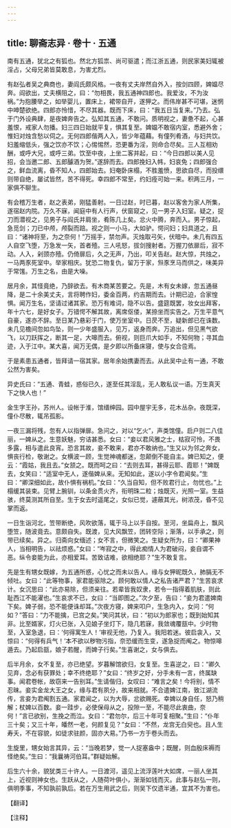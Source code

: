 ```yaml
---
---
---
```

title: 聊斋志异 · 卷十 · 五通
---

南有五通，犹北之有狐也。然北方狐祟、尚可驱遣；而江浙五通，则民家美妇辄被淫占，父母兄弟皆莫敢息，为害尤烈。

有赵弘者吴之典商也，妻阎氏颇风格。一夜有丈夫岸然自外入，按剑四顾，婢媪尽奔。阎欲出，丈夫横阻之，曰：“勿相畏，我五通神四郎也。我爱汝，不为汝祸。”为抱腰举之，如举婴儿，置床上，裙带自开，遂狎之。而伟岸甚不可堪，迷惘中呻楚欲绝。四郎亦怜惜，不尽其器。既而下床，曰：“我五日当复来。”乃去。弘于门外设典肆，是夜婢奔告之。弘知其五通，不敢问。质明视之，妻惫不起，心甚羞恨，戒家人勿播。妇三四日始就平复，惧其复至。婢媪不敢宿内室，悉避外舍；惟妇对烛含愁以伺之。无何四郎偕两人入，皆少年蕴藉。有僮列肴酒，与妇共饮。妇羞缩低头，强之饮亦不饮；心惕惕然，恐更番为淫，则命合尽矣。三人互相劝酬，或呼大兄，或呼三弟。饮至中夜，上坐二客并起，曰：“今日四郎以美人见招，会当邀二郎、五郎醵酒为贺。”遂辞而去。四郎挽妇入帏，妇哀免；四郎强合之，鲜血流离，昏不知人，四郎始去。妇奄卧床榻，不胜羞愤，思欲自尽，而投缳则带自绝，屡试皆然，苦不得死。幸四郎不常至，约妇痊可始一来。积两三月，一家俱不聊生。

有会稽万生者，赵之表弟，刚猛善射。一日过赵，时已暮，赵以客舍为家人所集，遂宿赵内院。万久不寐，闻庭中有人行声，伏窗窥之，见一男子入妇室。疑之，捉刀而潜视之，见男子与阎氏并肩坐，肴陈几上矣。忿火中腾，奔而入。男子惊起，急觅剑；刀已中颅，颅裂而踣。视之则一小马，大如驴。愕问妇；妇具道之，且曰：“诸神将至，为之奈何！”万摇手，禁勿声。灭烛取弓矢，伏暗中。未几有四五人自空飞堕，万急发一矢，首者殪。三人吼怒，拔剑搜射者。万握刀依扉后，寂不动。人入，剁颈亦殪。仍倚扉后，久之无声，乃出，叩关告赵。赵大惊，共烛之，一马两豕死室中。举家相庆。犹恐二物复仇，留万于家，炰豕烹马而供之，味美异于常馐。万生之名，由是大噪。

居月余，其怪竟绝，乃辞欲去。有木商某苦要之。先是，木有女未嫁，忽五通昼降，是二十余美丈夫，言将聘作妇，委金百两，约吉期而去。计期已迫，合家惶惧。闻万生名，坚请过诸其家。恐万有难词，隐不以告。盛筵既罢，妆女出拜客，年十六七，是好女子。万错愕不解其故，离席伛偻，某捺坐而实告之。万生平意气自豪，遂亦不辞。至日某乃悬彩于门，使万坐室中。日昃不至，疑新郎已在诛数。未几见檐间忽如鸟坠，则一少年盛服入，见万，返身而奔。万追出，但见黑气欲飞，以刀跃挥之，断其一足，大嗥而去。俯视，则巨爪大如手，不知何物；寻其血迹，入于江中。某大喜，闻万无偶，是夕即以所备床寝，使与女合卺焉。

于是素患五通者，皆拜请一宿其家。居年余始携妻而去。从此吴中止有一通，不敢公然为害矣。

异史氏曰：“五通、青蛙，惑俗已久，遂至任其淫乱，无人敢私议一语。万生真天下之快人也！”

金生字王孙，苏州人。设帐于淮，馆缙绅园。园中屋宇无多，花木丛杂。夜既深，僮仆尽散，辄吊孤影。

一夜三漏将残，忽有人以指弹扉。急问之，对以“乞火”，声类馆僮。启户则二八佳丽，一婢从之。生意妖魅，穷诘甚悉。女曰：“妾以君风雅之士，枯寂可怜，不畏多露，相与遣此良宵。恐言其故，妾不敢来，君亦不敢纳也。”生又以为邻之奔女，惧丧行检，敬谢之。女横波一顾，生觉神魂都迷，忽颠倒不能自主。婢已知之，便云：“霞姑，我且去。”女颔之。既而呵之曰：“去则去耳，甚得云耶、霞耶！”婢既去，女笑曰：“适室中无人，遂偕婢从来。无知如此，遂以小字令君闻矣。”生曰：“卿深细如此，故仆惧有祸机。”女曰：“久当自知，但不败君行止，勿忧也。”上榻缓其装束。见臂上腕钏，以条金贯火齐，衔明珠二粒；烛既灭，光照一室。生益骇，终莫测其所自至。生于女去时遥尾之，女似已觉，遽蔽其光，树浓茂，昏不见掌而返。

一日生诣河北，笠带断绝，风吹欲落，辄于马上以手自按。至河，坐扁舟上，飘风堕笠，随波竟去。意颇自失。既渡，见大风飘笠，团转空际；渐落，以手承之，则带已续矣。异之。归斋向女缅述；女不言，但微笑之。生疑女所为，曰：“卿果神人，当相明告，以祛烦惑。”女曰：“岑寂之中，得此痴情人为君破闷，妾自谓不恶。纵令妾能为此，亦相爱耳。苦致诘难，欲相绝耶？”生不敢复言。

先是生有甥女既嫁，为五通所惑，心忧之而未以告人。缘与女狎昵既久，肺膈无不倾吐。女曰：“此等物事，家君能驱除之。顾何敢以情人之私告诸严君？”生苦哀求计。女沉思曰：“此亦易除，但须亲往。若辈皆我奴隶，若令一指得着肌肤，则此耻西江不能濯也。”生哀求不已，女曰：“当即图之。”次夕至，告曰：“妾为君遣婢南下矣。婢子弱，恐不能便诛却耳。”次夜方寝，婢来叩户，生急内入，女问：“何如？”答曰：“力不能擒，已宫之矣。”笑问其状，曰：“初以为郎家也；既到始知其非。比至婿家，灯火已张，入见娘子坐灯下，隐几若寐，我敛魂覆瓿中。少时物至，入室急退，曰：‘何得寓生人！’审视无他，乃复入。我阳若迷。彼启衾入，又惊曰：“何得有兵气！’本不欲以秽物污指，奈恐缓而生变，遂急捉而阄之。物惊嗥遁去。乃起启瓿，娘子若醒，而婢子行矣。”生喜谢之，女与俱去。

后半月余，女不复至，亦已绝望。岁暮解馆欲归，女复至。生喜逆之，曰：“卿久见弃，念必有获罪处；幸不终绝耶？”女曰：“终岁之好，分手未有一言，终属缺事。闻君卷帐，故窃来一告别耳。”生请偕归，女叹曰：“难言之矣！今将别，情不忍昧。妾实金龙大王之女，缘与君有夙分，故来相就。不合遣婢江南，致江湖流传，言妾为君阄割五通。家君闻之，以为大辱，忿欲赐死。幸婢以身自任，怒乃稍解；杖婢以百数。妾一跬步，必使保母从之，投隙一至，不能尽此衷曲，奈何！”言已欲别，生挽之而泣。女曰：“君勿尔，后三十年可复相聚。”生曰：“仆年三十矣；又三十年，皤然一老，何颜复见？”女曰：“不然，龙宫无白臾也。且人生寿夭，不在容貌，如徒求驻颜，固亦大易。”乃书一方于卷头而去。

生旋里，甥女始言其异，云：“当晚若梦，觉一人捉塞盎中；既醒，则血殷床褥而怪绝矣。”生曰：“我曩祷河伯耳。”群疑始解。

后生六十余，貌犹类三十许人。一日渡河，遥见上流浮莲叶大如席，一丽人坐其上，近视则神女也。生跃从之，人随荷叶俱小，渐渐如钱而灭。此事与赵弘一则，俱明季事，不知孰前孰后。若在万生用武之后，则吴下仅遗半通，宜其不为害也。

【翻译】

【注释】

